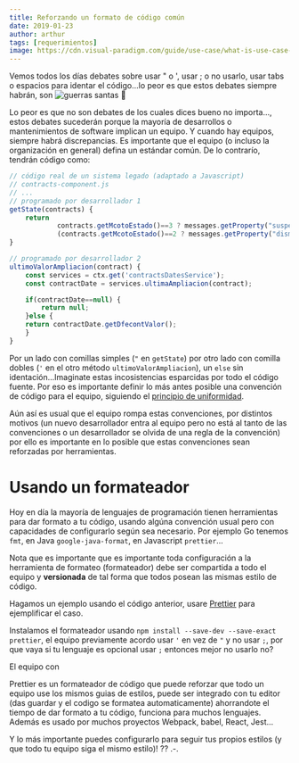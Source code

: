 ```yaml
---
title: Reforzando un formato de código común
date: 2019-01-23
author: arthur
tags: [requerimientos]
image: https://cdn.visual-paradigm.com/guide/use-case/what-is-use-case-specification/02-use-case-character.png
---
```


Vemos todos los días debates sobre usar " o ', usar ; o no usarlo, usar tabs o espacios para identar el código...lo peor es que estos debates siempre habrán, son ![guerras santas](http://wiki.c2.com/?HolyWar) 🔪


Lo peor es que no son debates de los cuales dices bueno no importa..., estos debates sucederán porque la mayoría de desarrollos o mantenimientos de software implican un equipo. Y cuando hay equipos, siempre habrá discrepancias.
Es importante que el equipo (o incluso la organización en general) defina un estándar común. De lo contrarío, tendrán código como:

```javascript
// código real de un sistema legado (adaptado a Javascript)
// contracts-component.js
// ...
// programado por desarrollador 1
getState(contracts) {
    return
            contracts.getMcotoEstado()==3 ? messages.getProperty("suspendedSing"):
            (contracts.getMcotoEstado()==2 ? messages.getProperty("dismissedSing") :  messages.getProperty("activeSing"));
}

// programado por desarrollador 2
ultimoValorAmpliacion(contract) {
    const services = ctx.get('contractsDatesService');
    const contractDate = services.ultimaAmpliacion(contract);

    if(contractDate==null) {
        return null;
    }else {
    return contractDate.getDfecontValor();
    }
}
```

Por un lado con comillas simples (`"` en `getState`) por otro lado con comilla dobles (`'` en el otro método `ultimoValorAmpliacion`), un `else` sin identación...Imaginate estas incosistencias esparcidas por todo el código fuente. Por eso es importante definir lo más antes posible una convención de código para el equipo, siguiendo el [principio de uniformidad](http://principles-wiki.net/principles:uniformity_principle).

Aún así es usual que el equipo rompa estas convenciones, por distintos motivos
(un nuevo desarrollador entra al equipo pero no está al tanto de las convenciones o un desarrollador se olvida de una regla de la convención) por ello es importante en lo posible que estas convenciones sean reforzadas por herramientas.

# Usando un formateador
Hoy en día la mayoría de lenguajes de programación tienen herramientas para dar formato a tu código, usando algúna convención usual pero con capacidades de configurarlo según sea necesario. Por ejemplo Go tenemos `fmt`, en Java `google-java-format`, en Javascript `prettier`...

Nota que es importante que es importante toda configuración a la herramienta de formateo (formateador) debe ser compartida a todo el equipo y **versionada** de tal forma que todos posean las mismas estilo de código.

Hagamos un ejemplo usando el código anterior, usare [Prettier](https://prettier.io/) para ejemplificar el caso.

Instalamos el formateador usando `npm install --save-dev --save-exact prettier`, el equipo previamente acordo usar `'` en vez de `"` y  no usar `;`, por que vaya si tu lenguaje es opcional usar `;` entonces mejor no usarlo no?

El equipo con 


Prettier es un formateador de código que puede reforzar que todo un equipo use los mismos guias de estilos, puede ser integrado con tu editor (das guardar y el codigo se formatea automaticamente) ahorrandote el tiempo de dar formato a tu código, funciona para muchos lenguajes. Además es usado por muchos proyectos Webpack, babel, React, Jest...

Y lo más importante puedes configurarlo para seguir tus propios estilos (y que todo tu equipo siga el mismo estilo)! ?? .-.

